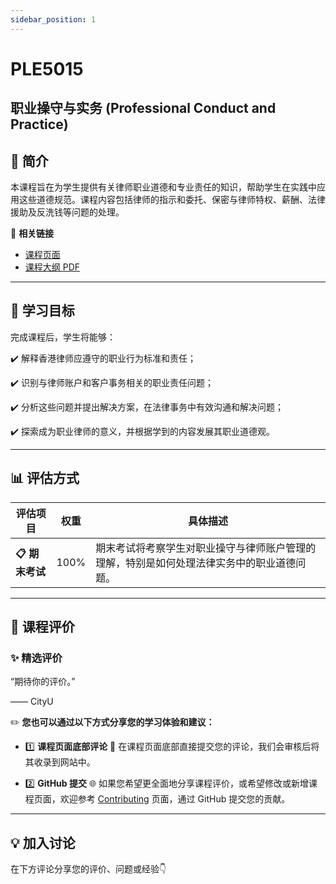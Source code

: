 ```yaml
---
sidebar_position: 1
---
```


# PLE5015
## 职业操守与实务 (Professional Conduct and Practice)

## **📘 简介**
本课程旨在为学生提供有关律师职业道德和专业责任的知识，帮助学生在实践中应用这些道德规范。课程内容包括律师的指示和委托、保密与律师特权、薪酬、法律援助及反洗钱等问题的处理。

🔗 **相关链接**
- [课程页面](https://www.cityu.edu.hk/catalogue/pg/202425/course/PLE5015.htm)
- [课程大纲 PDF](https://www.cityu.edu.hk/catalogue/pg/202425/course/PLE5015.pdf)

---

## **🎯 学习目标**

完成课程后，学生将能够：

✔️ 解释香港律师应遵守的职业行为标准和责任；

✔️ 识别与律师账户和客户事务相关的职业责任问题；

✔️ 分析这些问题并提出解决方案，在法律事务中有效沟通和解决问题；

✔️ 探索成为职业律师的意义，并根据学到的内容发展其职业道德观。

---

## **📊 评估方式**

| **评估项目**          | **权重** | **具体描述**                                                                                       |
|----------------------|---------|---------------------------------------------------------------------------------------------------|
| **📋 期末考试**       | 100%    | 期末考试将考察学生对职业操守与律师账户管理的理解，特别是如何处理法律实务中的职业道德问题。         |

---

## **💬 课程评价**

### ✨ **精选评价**
<div className={commentStyles.commentBox}>
    <p className={commentStyles.commentText}>
        “期待你的评价。”
    </p>
    <p className={commentStyles.commentAuthor}>—— CityU</p>
</div>

✏️ **您也可以通过以下方式分享您的学习体验和建议：**

- 1️⃣ **课程页面底部评论**
💬 在课程页面底部直接提交您的评论，我们会审核后将其收录到网站中。

- 2️⃣ **GitHub 提交**
🌐 如果您希望更全面地分享课程评价，或希望修改或新增课程页面，欢迎参考 [Contributing](https://penjc.github.io/cityU-navigator/contributing) 页面，通过 GitHub 提交您的贡献。

---

## **💡 加入讨论**

在下方评论分享您的评价、问题或经验👇
<Utterances />
